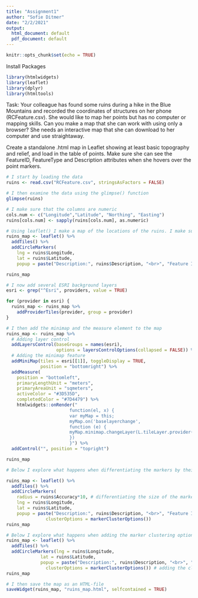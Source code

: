 ```yaml
---
title: "Assignment1"
author: "Sofie Ditmer"
date: "2/2/2021"
output:
  html_document: default
  pdf_document: default
---
```


```r
knitr::opts_chunk$set(echo = TRUE)
```

Install Packages
```r
library(htmlwidgets)
library(leaflet)
library(dplyr)
library(htmltools)
```

Task: Your colleague has found some ruins during a hike in the Blue Mountains and recorded the coordinates of structures on her phone (RCFeature.csv). She would like to map her points but has no computer or mapping skills. Can you make a map that she can work with using only a browser? She needs an interactive map that she can download to her computer and use straightaway.

Create a standalone .html map in Leaflet showing at least basic topography and relief, and load in the table of points. Make sure she can see the FeatureID, FeatureType and Description attributes when she hovers over the point markers. 

```r
# I start by loading the data
ruins <- read.csv("RCFeature.csv", stringsAsFactors = FALSE)

# I then examine the data using the glimpse() function
glimpse(ruins)

# I make sure that the columns are numeric
cols.num <- c("Longitude","Latitude", "Northing", "Easting")
ruins[cols.num] <- sapply(ruins[cols.num], as.numeric)

# Using leaflet() I make a map of the locations of the ruins. I make sure to add the FeatureId, FeatureType, and Description attributes as popups, which means that the user will be able to see these descriptions when hovering over a data point.
ruins_map <- leaflet() %>% 
  addTiles() %>% 
  addCircleMarkers(
    lng = ruins$Longitude, 
    lat = ruins$Latitude,
    popup = paste("Description:", ruins$Description, "<br>", "Feature ID:", ruins$FeatureID, "<br>", "Feature Type:", ruins$FeatureType,"<br>", "Material:", ruins$Material))

ruins_map

# I now add several ESRI background layers
esri <- grep("^Esri", providers, value = TRUE)

for (provider in esri) {
  ruins_map <- ruins_map %>% 
    addProviderTiles(provider, group = provider)
}

# I then add the minimap and the measure element to the map
ruins_map <- ruins_map %>% 
  # Adding layer control
  addLayersControl(baseGroups = names(esri),
                   options = layersControlOptions(collapsed = FALSE)) %>%
  # Adding the minimap feature
  addMiniMap(tiles = esri[[1]], toggleDisplay = TRUE,
             position = "bottomright") %>%
  addMeasure(
    position = "bottomleft",
    primaryLengthUnit = "meters",
    primaryAreaUnit = "sqmeters",
    activeColor = "#3D535D",
    completedColor = "#7D4479") %>% 
    htmlwidgets::onRender("
                        function(el, x) {
                        var myMap = this;
                        myMap.on('baselayerchange',
                        function (e) {
                        myMap.minimap.changeLayer(L.tileLayer.provider(e.name));
                        })
                        }") %>%
  addControl("", position = "topright")

ruins_map

# Below I explore what happens when differentiating the markers by their field accuracy. This means that the markers for each ruin will have a size that corresponds to its associated accuracy. I multiply the accuracy by 10 otherwise the markers will be way too small.

ruins_map <- leaflet() %>% 
  addTiles() %>% 
  addCircleMarkers(
    radius = ruins$Accuracy*10, # differentiating the size of the markers by field accuracy
    lng = ruins$Longitude, 
    lat = ruins$Latitude,
    popup = paste("Description:", ruins$Description, "<br>", "Feature ID:", ruins$FeatureID, "<br>", "Feature Type:", ruins$FeatureType,"<br>", "Material:", ruins$Material), 
               clusterOptions = markerClusterOptions())
ruins_map

# Below I explore what happens when adding the marker clustering option. This means that markers will cluster according to their location - hence, ruins that are close geographically will appear in clusters on the map.
ruins_map <- leaflet() %>% 
  addTiles() %>% 
  addCircleMarkers(lng = ruins$Longitude, 
             lat = ruins$Latitude,
             popup = paste("Description:", ruins$Description, "<br>", "Feature ID:", ruins$FeatureID, "<br>", "Feature Type:", ruins$FeatureType,"<br>", "Material:", ruins$Material), 
               clusterOptions = markerClusterOptions()) # adding the clustering option
ruins_map

# I then save the map as an HTML-file
saveWidget(ruins_map, "ruins_map.html", selfcontained = TRUE)
```









